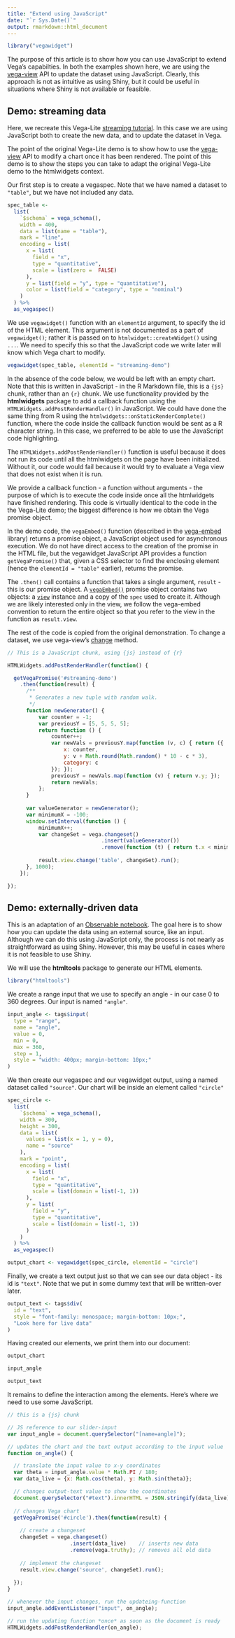 ```yaml
---
title: "Extend using JavaScript"
date: "`r Sys.Date()`"
output: rmarkdown::html_document
---
```


```r
library("vegawidget")
```

The purpose of this article is to show how you can use JavaScript to extend Vega's capabilties. In both the examples shown here, we are using the [vega-view](https://github.com/vega/vega-view) API to update the dataset using JavaScript. Clearly, this approach is not as intuitive as using Shiny, but it could be useful in situations where Shiny is not available or feasible.

## Demo: streaming data

Here, we recreate this Vega-Lite [streaming tutorial](https://vega.github.io/vega-lite/tutorials/streaming.html). In this case we are using JavaScript both to create the new data, and to update the dataset in Vega.

The point of the original Vega-Lite demo is to show how to use the [vega-view](https://github.com/vega/vega-view) API to modify a chart once it has been rendered. The point of this demo is to show the steps you can take to adapt the original Vega-Lite demo to the htmlwidgets context.
 
Our first step is to create a vegaspec. Note that we have named a dataset to `"table"`, but we have not included any data.

```r
spec_table <-
  list(
    `$schema` = vega_schema(),
    width = 400,
    data = list(name = "table"),
    mark = "line",
    encoding = list(
      x = list(
        field = "x", 
        type = "quantitative",
        scale = list(zero =  FALSE)
      ),
      y = list(field = "y", type = "quantitative"),
      color = list(field = "category", type = "nominal")
    )
  ) %>%
  as_vegaspec()
```

We use `vegawidget()` function with an `elementId` argument, to specify the id of the HTML element. This argument is not documented as a part of `vegawidget()`; rather it is passed on to `htmlwidget::createWidget()` using `...`. We need to specify this so that the JavaScript code we write later will know which Vega chart to modify. 

```r
vegawidget(spec_table, elementId = "streaming-demo")
```

In the absence of the code below, we would be left with an empty chart. Note that this is written in JavaScript - in the R Markdown file, this is a `{js}` chunk, rather than an `{r}` chunk. We use functionality provided by the **htmlwidgets** package to add a callback function using the `HTMLWidgets.addPostRenderHandler()` in JavaScript. We could have done the same thing from R using the `htmlwidgets::onStaticRenderComplete()` function, where the code inside the callback function would be sent as a R character string. In this case, we preferred to be able to use the JavaScript code highlighting.

The `HTMLWidgets.addPostRenderHandler()` function is useful because it does not run its code until all the htmlwidgets on the page have been initialized. Without it, our code would fail because it would try to evaluate a Vega view that does not exist when it is run.

We provide a callback function - a function without arguments - the purpose of which is to execute the code inside once all the htmlwidgets have finished rendering. This code is virtually identical to the code in the the Vega-Lite demo; the biggest difference is how we obtain the Vega promise object. 

In the demo code, the `vegaEmbed()` function (described in the [vega-embed](https://github.com/vega/vega-embed) library) returns a promise object, a JavaScript object used for asynchronous execution. We do not have direct access to the creation of the promise in the HTML file, but the vegawidget JavaScript API provides a function `getVegaPromise()` that, given a CSS selector to find the enclosing element (hence the `elementId = "table"` earlier), returns the promise.

The `.then()` call contains a function that takes a single argument, `result` - this is our promise object. A  [`vegaEmbed()`](https://github.com/vega/vega-embed#embed) promise object contains two objects: a [`view`](https://github.com/vega/vega-view#vega-view) instance and a copy of the `spec` used to create it. Although we are likely interested only in the view, we follow the vega-embed convention to return the entire object so that you refer to the view in the function as `result.view`.

The rest of the code is copied from the original demonstration. To change a dataset, we use vega-view's [change](https://github.com/vega/vega-view#view_change) method.

```js
// This is a JavaScript chunk, using {js} instead of {r}

HTMLWidgets.addPostRenderHandler(function() {

  getVegaPromise('#streaming-demo')
    .then(function(result) {
      /**
       * Generates a new tuple with random walk.
       */
      function newGenerator() {
          var counter = -1;
          var previousY = [5, 5, 5, 5];
          return function () {
              counter++;
              var newVals = previousY.map(function (v, c) { return ({
                  x: counter,
                  y: v + Math.round(Math.random() * 10 - c * 3),
                  category: c
              }); });
              previousY = newVals.map(function (v) { return v.y; });
              return newVals;
          };
      }
  
      var valueGenerator = newGenerator();
      var minimumX = -100;
      window.setInterval(function () {
          minimumX++;
          var changeSet = vega.changeset()
                              .insert(valueGenerator())
                              .remove(function (t) { return t.x < minimumX; });
                              
          result.view.change('table', changeSet).run();
      }, 1000);  
    });

});
```

## Demo: externally-driven data

This is an adaptation of an [Observable notebook](https://beta.observablehq.com/@ijlyttle/using-changesets-with-vega-lite). The goal here is to show how you can update the data using an external source, like an input. Although we can do this using JavaScript only, the process is not nearly as straightforward as using Shiny. However, this may be useful in cases where it is not feasible to use Shiny.

We will use the **htmltools** package to generate our HTML elements. 

```r
library("htmltools")
```

We create a range input that we use to specify an angle - in our case 0 to 360 degrees. Our input is named `"angle"`.

```r
input_angle <- tags$input(
  type = "range", 
  name = "angle", 
  value = 0, 
  min = 0, 
  max = 360, 
  step = 1,
  style = "width: 400px; margin-bottom: 10px;"
)
```

We then create our vegaspec and our vegawidget output, using a named dataset called `"source"`. Our chart will be inside an element called `"circle"`

```r
spec_circle <- 
  list(
    `$schema` = vega_schema(),
    width = 300,
    height = 300,
    data = list(
      values = list(x = 1, y = 0),
      name = "source"
    ),
    mark = "point",
    encoding = list(
      x = list(
        field = "x", 
        type = "quantitative", 
        scale = list(domain = list(-1, 1))
      ),
      y = list(
        field = "y", 
        type = "quantitative", 
        scale = list(domain = list(-1, 1))
      )     
    )
  ) %>%
  as_vegaspec()

output_chart <- vegawidget(spec_circle, elementId = "circle")
```

Finally, we create a text output just so that we can see our data object - its id is `"text"`. Note that we put in some dummy text that will be written-over later.

```r
output_text <- tags$div(
  id = "text", 
  style = "font-family: monospace; margin-bottom: 10px;",
  "Look here for live data"
)
```

Having created our elements, we print them into our document:

```r
output_chart
```

```r
input_angle
```

```r
output_text
```

It remains to define the interaction among the elements. Here's where we need to use some JavaScript.

```js
// this is a {js} chunk

// JS reference to our slider-input
var input_angle = document.querySelector("[name=angle]");

// updates the chart and the text output according to the input value
function on_angle() {

  // translate the input value to x-y coordinates 
  var theta = input_angle.value * Math.PI / 180;
  var data_live = {x: Math.cos(theta), y: Math.sin(theta)};

  // changes output-text value to show the coordinates
  document.querySelector("#text").innerHTML = JSON.stringify(data_live);
  
  // changes Vega chart
  getVegaPromise('#circle').then(function(result) {
  
    // create a changeset
    changeSet = vega.changeset()
                    .insert(data_live)    // inserts new data
                    .remove(vega.truthy); // removes all old data
    
    // implement the changeset    
    result.view.change('source', changeSet).run();  
    
  });
}

// whenever the input changes, run the updateing-function
input_angle.addEventListener("input", on_angle);

// run the updating function *once* as soon as the document is ready
HTMLWidgets.addPostRenderHandler(on_angle);
```

